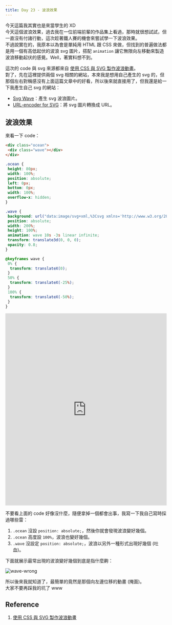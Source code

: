 ```yaml
---
title: Day 23 - 波浪效果
---
```


今天這篇我其實也是來當學生的 XD  
今天這個波浪效果，過去我在一位前端前輩的作品集上看過，那時就很想試試，但一直沒有付諸行動，這次趁著鐵人賽的機會來嘗試學一下波浪效果。  
不過說實在的，我原本以為會是單純用 HTML 跟 CSS 來做，但找到的普遍做法都是用一個有高低起伏的波浪 svg 圖片，搭配 `animation` 讓它無限向左移動來製造波浪移動起伏的感覺。Well，著實料想不到。

這次的 code 與 svg 來源都來自 [使用 CSS 與 SVG 製作波浪動畫](https://blog.tarswork.com/post/svg-wave-animation)。  
對了，先在這裡提供兩個 svg 相關的網站，本來我是想用自己產生的 svg 的，但那個左右對稱感沒有上面這篇文章中的好看，所以後來就直接用了，但我還是給一下我產生自己 svg 的網站：
- [Svg Wave](https://svgwave.in/)：產生 svg 波浪圖片。
- [URL-encoder for SVG](https://yoksel.github.io/url-encoder/)：將 svg 圖片轉換成 URL。

## 波浪效果
來看一下 code：
  
```html
<div class="ocean">
 <div class="wave"></div>
</div>
```

```css
.ocean {
 height: 80px;
 width: 100%;
 position: absolute;
 left: 0px;
 bottom: 0px;
 width: 100%;
 overflow-x: hidden;
}

.wave {
 background: url("data:image/svg+xml,%3Csvg xmlns='http://www.w3.org/2000/svg' viewBox='0 0 800 88.7'%3E%3Cpath d='M800 56.9c-155.5 0-204.9-50-405.5-49.9-200 0-250 49.9-394.5 49.9v31.8h800v-.2-31.6z' fill='%23003F7C'/%3E%3C/svg%3E");
 position: absolute;
 width: 200%;
 height: 100%;
 animation: wave 10s -3s linear infinite;
 transform: translate3d(0, 0, 0);
 opacity: 0.8;
}

@keyframes wave {
 0% {
  transform: translateX(0);
 }
 50% {
  transform: translateX(-25%);
 }
 100% {
  transform: translateX(-50%);
 }
}
```

<iframe height="600" width="100%" title="day 23 - wave" src="https://codepen.io/ChungYingHo/embed/OJeBpEQ?default-tab=html%2Cresult" frameborder="no" loading="lazy" allowtransparency="true" allowfullscreen="true">
  See the Pen <a href="https://codepen.io/ChungYingHo/pen/OJeBpEQ">
  day 23 - wave</a> by ChungYingHo (<a href="https://codepen.io/ChungYingHo">@ChungYingHo</a>)
  on <a href="https://codepen.io">CodePen</a>.
</iframe>

不要看上面的 code 好像沒什麼，隨便拿掉一個都會出事，我寫一下我自己寫時採過哪些雷：
1. `.ocean` 沒設 `position: absolute;`，然後你就會發現波浪變好幾個。
2. `.ocean` 高度設 `100%`，波浪也變好幾個。
3. `.wave` 沒設定 `position: absolute;`，波浪以另外一種形式出現好幾個 (吐血)。

下面就展示最常出現的波浪變好幾個到底是指什麼齁：

![wave-wrong](./img/day23_wave_wrong.jpg)

所以後來我就知道了，最簡單的竟然是那個向左邊位移的動畫 (掩面)。  
大家不要再踩我的坑了 www

## Reference
1. [使用 CSS 與 SVG 製作波浪動畫](https://blog.tarswork.com/post/svg-wave-animation)